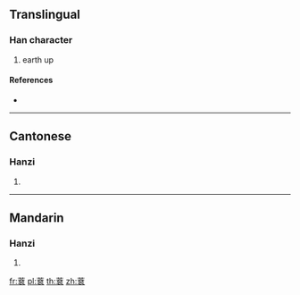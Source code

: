 {{character info/new}}
==Translingual==

===Han character===
{{Han char|rn=140|rad=艸|as=11|sn=17|four=44732|canj=TYCV}}

# earth up

====References====
* {{Han ref|kx=1053.260|dkj=31767|dj=1516.140|hdz=53283.090|uh=8509|ud=34057|bh=E752|bd=59218}}

----

==Cantonese==

===Hanzi===
{{yue-hanzi|jyut=|y=gwan2}}

# {{defn|lang=yue|sort=艸11}}

----

==Mandarin==

===Hanzi===
{{cmn-hanzi|pin=[[gǔn]] ([[gun3]]), [[hàn]] ([[han4]])|wg=kun<sup>3</sup>, han<sup>4</sup>}}

# {{defn|lang=cmn|sort=艸11}}

[[fr:蔉]]
[[pl:蔉]]
[[th:蔉]]
[[zh:蔉]]